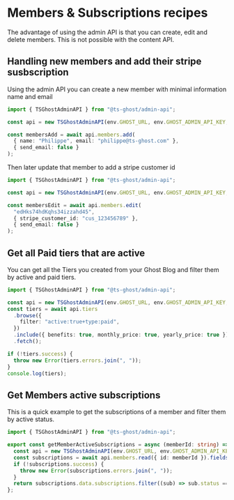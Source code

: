 # Members & Subscriptions recipes

The advantage of using the admin API is that you can create, edit and delete members. This is not possible with the content API.

## Handling new members and add their stripe susbscription

Using the admin API you can create a new member with minimal information name and email

```ts title
import { TSGhostAdminAPI } from "@ts-ghost/admin-api";

const api = new TSGhostAdminAPI(env.GHOST_URL, env.GHOST_ADMIN_API_KEY, "v5.0");

const membersAdd = await api.members.add(
  { name: "Philippe", email: "philippe@ts-ghost.com" },
  { send_email: false }
);
```

Then later update that member to add a stripe customer id

```ts
import { TSGhostAdminAPI } from "@ts-ghost/admin-api";

const api = new TSGhostAdminAPI(env.GHOST_URL, env.GHOST_ADMIN_API_KEY, "v5.0");

const membersEdit = await api.members.edit(
  "edHks74hdKqhs34izzahd45",
  { stripe_customer_id: "cus_123456789" },
  { send_email: false }
);
```

## Get all Paid tiers that are active

You can get all the Tiers you created from your Ghost Blog and filter them by active and paid tiers.

```ts title
import { TSGhostAdminAPI } from "@ts-ghost/admin-api";

const api = new TSGhostAdminAPI(env.GHOST_URL, env.GHOST_ADMIN_API_KEY, "v5.0");
const tiers = await api.tiers
  .browse({
    filter: "active:true+type:paid",
  })
  .include({ benefits: true, monthly_price: true, yearly_price: true })
  .fetch();

if (!tiers.success) {
  throw new Error(tiers.errors.join(", "));
}
console.log(tiers);
```

## Get Members active subscriptions

This is a quick example to get the subscriptions of a member and filter them by active status.

```ts title
import { TSGhostAdminAPI } from "@ts-ghost/admin-api";

export const getMemberActiveSubscriptions = async (memberId: string) => {
  const api = new TSGhostAdminAPI(env.GHOST_URL, env.GHOST_ADMIN_API_KEY, "v5.0");
  const subscriptions = await api.members.read({ id: memberId }).fields({ subscriptions: true }).fetch();
  if (!subscriptions.success) {
    throw new Error(subscriptions.errors.join(", "));
  }
  return subscriptions.data.subscriptions.filter((sub) => sub.status === "active");
};
```
